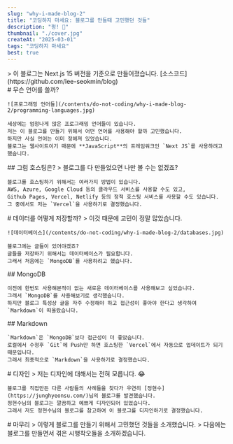 ```yaml
---
slug: "why-i-made-blog-2"
title: "코딩하지 마세요: 블로그를 만들때 고민했던 것들"
description: "펑! 🤯"
thumbnail: "./cover.jpg"
createAt: "2025-03-01"
tags: "코딩하지 마세요"
best: true
---
```


<div className="flex flex-col gap-10">
  > 이 블로그는 Next.js 15 버전을 기준으로 만들어졌습니다. [소스코드](https://github.com/lee-seokmin/blog)

  <div>
    # 무슨 언어를 쓸까?
    
    ![프로그래밍 언어들](/contents/do-not-coding/why-i-made-blog-2/programming-languages.jpg)

    세상에는 엄청나게 많은 프로그래밍 언어들이 있습니다.
    저는 이 블로그를 만들기 위해서 어떤 언어를 사용해야 할까 고민했습니다.
    하지만 사실 언어는 이미 정헤져 있었습니다.
    블로그는 웹사이트이기 때문에 **JavaScript**의 프레임워크인 `Next JS`를 사용하려고 했습니다.
  </div>

  <div>
    ## 그럼 호스팅은?
    > 블로그를 다 만들었으면 나만 볼 수는 없겠죠?
  
    블로그를 호스팅하기 위해서는 여러가지 방법이 있습니다.
    AWS, Azure, Google Cloud 등의 클라우드 서비스를 사용할 수도 있고,
    Github Pages, Vercel, Netlify 등의 정적 호스팅 서비스를 사용할 수도 있습니다.
    그 중에서도 저는 `Vercel`을 사용하기로 결정했습니다.
  </div>

  <div>
    # 데이터를 어떻게 저장할까?
    > 이것 때문에 고민이 정말 많았습니다.

    ![데이터베이스](/contents/do-not-coding/why-i-made-blog-2/databases.jpg)

    블로그에는 글들이 있어야겠죠?
    글들을 저장하기 위해서는 데이터베이스가 필요합니다.
    그래서 처음에는 `MongoDB`를 사용하려고 했습니다.
  </div>

  <div>
    ## MongoDB

    이전에 한번도 사용해본적이 없는 새로운 데이터베이스를 사용해보고 싶었습니다.
    그래서 `MongoDB`를 사용해보기로 생각했습니다.
    하지만 블로그 특성상 글을 자주 수정해야 하고 접근성이 좋아야 한다고 생각하여 `Markdown`이 떠올랐습니다.
  </div>

  <div>
    ## Markdown

    `Markdown`은 `MongoDB`보다 접근성이 더 좋았습니다.
    로컬에서 수정후 `Git`에 Push만 하면 호스팅한 `Vercel`에서 자동으로 업데이트가 되기 때문입니다.
    그래서 최종적으로 `Markdown`을 사용하기로 결정했습니다.
  </div>

  <div>
    # 디자인
    > 저는 디자인에 대해서는 전혀 모릅니다. 😂

    블로그를 직접만든 다른 사람들의 사례들을 찾다가 우연히 [정현수](https://junghyeonsu.com/)님의 블로그를 발견했습니다.
    정현수님의 블로그는 깔끔하고 예쁘게 디자인되어 있었습니다.
    그래서 저도 정현수님의 블로그를 참고하여 이 블로그를 디자인하기로 결정했습니다.
  </div>

  <div>
    # 마무리
    > 이렇게 블로그를 만들기 위해서 고민했던 것들을 소개했습니다.
    > 다음에는 블로그를 만들면서 겪은 시행착오들을 소개하겠습니다.

  </div>
</div>